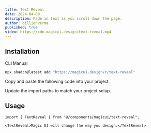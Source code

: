 ```yaml
---
title: Text Reveal
date: 2024-04-08
description: Fade in text as you scroll down the page.
author: dillionverma
published: true
video: https://cdn.magicui.design/text-reveal.mp4
---
```


<ComponentPreview name="text-reveal-demo" />

## Installation

<Tabs defaultValue="cli">

<TabsList>
  <TabsTrigger value="cli">CLI</TabsTrigger>
  <TabsTrigger value="manual">Manual</TabsTrigger>
</TabsList>
<TabsContent value="cli">

```bash
npx shadcn@latest add "https://magicui.design/r/text-reveal"
```

</TabsContent>

<TabsContent value="manual">

<Steps>

<Step>Copy and paste the following code into your project.</Step>

<ComponentSource name="text-reveal" />

<Step>Update the import paths to match your project setup.</Step>

</Steps>

</TabsContent>

</Tabs>

## Usage

```tsx
import { TextReveal } from "@/components/magicui/text-reveal";
```

```tsx
<TextReveal>Magic UI will change the way you design.</TextReveal>
```
